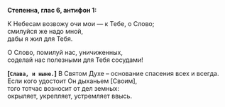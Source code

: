 **Степенна, глас 6, антифон 1:**

К Небесам возвожу очи мои — к Тебе, о Слово;  
смилуйся же надо мной,  
дабы я жил для Тебя.

О Слово, помилуй нас, уничиженных,  
соделай нас полезными для Тебя сосудами!

**[`Слава, и ныне.`]** В Святом Духе – основание спасения всех и всегда.  
Если кого удостоит Он дыханьем [Своим],  
того тотчас возносит от дел земных:  
окрыляет, укрепляет, устремляет ввысь.
